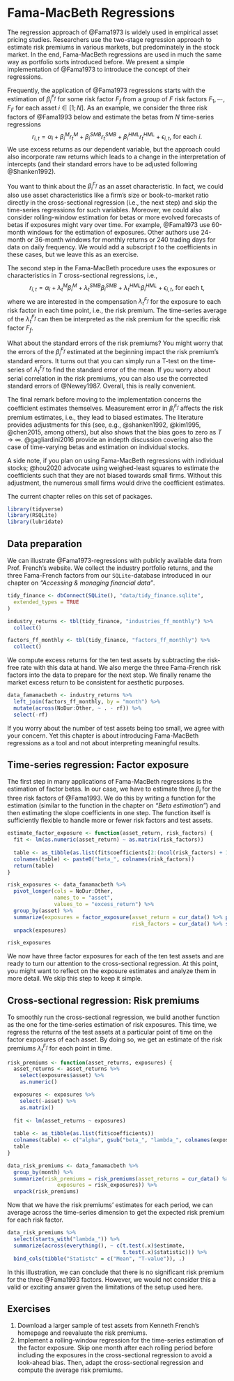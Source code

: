 # Fama-MacBeth Regressions

The regression approach of @Fama1973 is widely used in empirical asset pricing studies. Researchers use the two-stage regression approach to estimate risk premiums in various markets, but predominately in the stock market. In the end, Fama-MacBeth regressions are used in much the same way as portfolio sorts introduced before.
We present a simple implementation of @Fama1973 to introduce the concept of their regressions.

Frequently, the application of @Fama1973 regressions starts with the estimation of $\beta^{F_f}_{i}$ for some risk factor $F_f$ from a group of $F$ risk factors $F_1, \cdots, F_F$ for each asset $i \in [1; N]$. 
As an example, we consider the three risk factors of @Fama1993 below and estimate the betas from $N$ time-series regressions
$$r_{i,t} = \alpha_i + \beta^M_i r^M_t + \beta^{SMB}_i r^{SMB}_t + \beta^{HML}_i r^{HML}_t + \epsilon_{i,t}\text{, for each } i.$$ We use excess returns as our dependent variable, but the approach could also incorporate raw returns which leads to a change in the interpretation of intercepts (and their standard errors have to be adjusted following @Shanken1992). 

You want to think about the $\beta^{F_f}_{i}$ as an asset characteristic. In fact, we could also use asset characteristics like a firm's size or book-to-market ratio directly in the cross-sectional regression (i.e., the next step) and skip the time-series regressions for such variables. Moreover, we could also consider rolling-window estimation for betas or more evolved forecasts of betas if exposures might vary over time. For example, @Fama1973 use 60-month windows for the estimation of exposures. Other authors use 24-month or 36-month windows for monthly returns or 240 trading days for data on daily frequency. We would add a subscript $t$ to the coefficients in these cases, but we leave this as an exercise.

The second step in the Fama-MacBeth procedure uses the exposures or characteristics in $T$ cross-sectional regressions, i.e.,
$$r_{i,t} = \alpha_i + \lambda^{M}_t \beta^M_i  + \lambda^{SMB}_t \beta^{SMB}_i + \lambda^{HML}_t \beta^{HML}_i + \epsilon_{i,t}\text{, for each t},$$ where we are interested in the compensation $\lambda^{F_f}_t$ for the exposure to each risk factor in each time point, i.e., the risk premium.
The time-series average of the $\lambda^{F_f}_t$ can then be interpreted as the risk premium for the specific risk factor $F_f$.

What about the standard errors of the risk premiums? You might worry that the errors of the $\beta^{F_f}_{i}$ estimated at the beginning impact the risk premium's standard errors. It turns out that you can simply run a T-test on the time-series of $\lambda^{F_f}_t$ to find the standard error of the mean. If you worry about serial correlation in the risk premiums, you can also use the corrected standard errors of @Newey1987. Overall, this is really convenient.

The final remark before moving to the implementation concerns the coefficient estimates themselves. Measurement error in $\beta^{F_f}_{i}$ affects the risk premium estimates, i.e., they lead to biased estimates. The literature provides adjustments for this (see, e.g., @shanken1992, @kim1995, @chen2015, among others), but also shows that the bias goes to zero as $T \to \infty$. @gagliardini2016 provide an indepth discussion covering also the case of time-varying betas and estimation on individual stocks.

A side note, if you plan on using Fama-MacBeth regressions with individual stocks; @hou2020 advocate using weighed-least squares to estimate the coefficients such that they are not biased towards small firms. Without this adjustment, the numerous small firms would drive the coefficient estimates.


The current chapter relies on this set of packages. 
```r
library(tidyverse)
library(RSQLite)
library(lubridate)
```

## Data preparation

We can illustrate @Fama1973-regressions with publicly available data from Prof. French's website. We collect the industry portfolio returns, and the three Fama-French factors from our `SQLite`-database introduced in our chapter on *"Accessing & managing financial data"*.

```r
tidy_finance <- dbConnect(SQLite(), "data/tidy_finance.sqlite",
  extended_types = TRUE
)

industry_returns <- tbl(tidy_finance, "industries_ff_monthly") %>% 
  collect() 

factors_ff_monthly <- tbl(tidy_finance, "factors_ff_monthly") %>%
  collect()
```

We compute excess returns for the ten test assets by subtracting the risk-free rate with this data at hand. 
We also merge the three Fama-French risk factors into the data to prepare for the next step. We finally rename the market excess return to be consistent for aesthetic purposes.

```r
data_famamacbeth <- industry_returns %>%
  left_join(factors_ff_monthly, by = "month") %>%
  mutate(across(NoDur:Other, ~ . - rf)) %>%
  select(-rf)
```

If you worry about the number of test assets being too small, we agree with your concern. Yet this chapter is about introducing Fama-MacBeth regressions as a tool and not about interpreting meaningful results.

## Time-series regression: Factor exposure

The first step in many applications of Fama-MacBeth regressions is the estimation of factor betas. In our case, we have to estimate three $\beta_i$ for the three risk factors of @Fama1993. We do this by writing a function for the estimation (similar to the function in the chapter on *"Beta estimation"*) and then estimating the slope coefficients in one step. The function itself is sufficiently flexible to handle more or fewer risk factors and test assets. 

```r
estimate_factor_exposure <- function(asset_return, risk_factors) {
  fit <- lm(as.numeric(asset_return) ~ as.matrix(risk_factors))
  
  table <- as_tibble(as.list(fit$coefficients[2:(ncol(risk_factors) + 1)]))
  colnames(table) <- paste0("beta_", colnames(risk_factors))
  return(table)
}

risk_exposures <- data_famamacbeth %>%
  pivot_longer(cols = NoDur:Other, 
               names_to = "asset", 
               values_to = "excess_return") %>%
  group_by(asset) %>%
  summarize(exposures = factor_exposure(asset_return = cur_data() %>% pull(excess_return), 
                                        risk_factors = cur_data() %>% select(mkt, smb, hml))) %>%
  unpack(exposures)

risk_exposures
```

We now have three factor exposures for each of the ten test assets and are ready to turn our attention to the cross-sectional regression. At this point, you might want to reflect on the exposure estimates and analyze them in more detail. We skip this step to keep it simple.


## Cross-sectional regression: Risk premiums

To smoothly run the cross-sectional regression, we build another function as the one for the time-series estimation of risk exposures. This time, we regress the returns of the test assets at a particular point of time on the factor exposures of each asset. By doing so, we get an estimate of the risk premiums $\lambda^{F_f}_t$ for each point in time.

```r
risk_premiums <- function(asset_returns, exposures) {
  asset_returns <- asset_returns %>%
    select(exposures$asset) %>%
    as.numeric()

  exposures <- exposures %>%
    select(-asset) %>%
    as.matrix() 
  
  fit <- lm(asset_returns ~ exposures)
  
  table <- as_tibble(as.list(fit$coefficients)) 
  colnames(table) <- c("alpha", gsub("beta_", "lambda_", colnames(exposures)))
  table
}

data_risk_premiums <- data_famamacbeth %>%
  group_by(month) %>%
  summarize(risk_premiums = risk_premiums(asset_returns = cur_data() %>% select(risk_exposures$asset), 
                exposures = risk_exposures)) %>%
  unpack(risk_premiums)
```

Now that we have the risk premiums' estimates for each period, we can average across the time-series dimension to get the expected risk premium for each risk factor.

```r
data_risk_premiums %>%
  select(starts_with("lambda_")) %>%
  summarize(across(everything(), ~ c(t.test(.x)$estimate, 
                                     t.test(.x)$statistic))) %>%
  bind_cols(tibble("Statistc" = c("Mean", "T-value")), .)
```

In this illustration, we can conclude that there is no significant risk premium for the three @Fama1993 factors. However, we would not consider this a valid or exciting answer given the limitations of the setup used here.

## Exercises

1. Download a larger sample of test assets from Kenneth French's homepage and reevaluate the risk premiums.
1. Implement a rolling-window regression for the time-series estimation of the factor exposure. Skip one month after each rolling period before including the exposures in the cross-sectional regression to avoid a look-ahead bias. Then, adapt the cross-sectional regression and compute the average risk premiums.